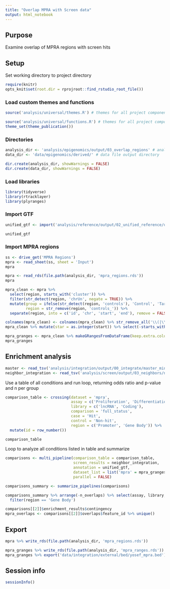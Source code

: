 ```yaml
---
title: "Overlap MPRA with Screen data"
output: html_notebook
---
```


## Purpose
Examine overlap of MPRA regions with screen hits

## Setup 
Set working directory to project directory
```r
require(knitr)
opts_knit$set(root.dir = rprojroot::find_rstudio_root_file())
```

### Load custom themes and functions
```r
source('analysis/universal/themes.R') # themes for all project components

source('analysis/universal/functions.R') # themes for all project components
theme_set(theme_publication())

```

### Directories
```r
analysis_dir <- 'analysis/epigenomics/output/03_overlap_regions' # analysis file output directory
data_dir <- 'data/epigenomics/derived/' # data file output directory

dir.create(analysis_dir, showWarnings = FALSE)
dir.create(data_dir, showWarnings = FALSE)
```

### Load libraries
```r
library(tidyverse)
library(rtracklayer)
library(plyranges)
```

### Import GTF
```r
unified_gtf <- import('analysis/reference/output/02_unified_reference/unified_minimal.gtf.gz')

unified_gtf
```

### Import MPRA regions
```r
ss <- drive_get('MPRA Regions')
mpra <- read_sheet(ss, sheet = 'Input')
mpra
```
```r
mpra <- read_rds(file.path(analysis_dir, 'mpra_regions.rds'))
mpra
```
```r
mpra_clean <- mpra %>% 
  select(region, starts_with('cluster')) %>% 
  filter(str_detect(region, 'chrUn', negate = TRUE)) %>% 
  mutate(group = ifelse(str_detect(region, 'controls'), 'Control', 'Target'),
         region = str_remove(region, 'controls_')) %>% 
  separate(region, into = c('id', 'chr', 'start', 'end'), remove = FALSE) 

colnames(mpra_clean) <- colnames(mpra_clean) %>% str_remove_all('\\(|\\)|\\-|\\,') %>% str_replace_all(' ', '\\_')
mpra_clean %>% mutate(star = as.integer(start)) %>% select(-starts_with('cluster')) %>% filter(is.na(star))
```

```r
mpra_granges <- mpra_clean %>% makeGRangesFromDataFrame(keep.extra.columns = TRUE, ignore.strand = TRUE)
mpra_granges
```

## Enrichment analysis
```r
master <- read_tsv('analysis/integration/output/00_integrate/master_minimal.tsv.gz')
neighbor_integration <- read_tsv('analysis/screen/output/03_neighbors/neighbor_hits.tsv.gz')
```

Use a table of all conditions and run loop, returning odds ratio and p-value and n per group
```r
comparison_table <- crossing(dataset = 'mpra',
                             assay = c('Proliferation', 'Differentiation'),
                             library = c('lncRNA', 'Coding'),
                             comparison = 'full_status',
                             case = 'Hit',
                             control = 'Non-hit',
                             region = c('Promoter', 'Gene Body')) %>% 
  mutate(id = row_number())

comparison_table
```
Loop to analyze all conditions listed in table and summarize
```r
comparisons <- multi_pipeline(comparison_table = comparison_table,
                              screen_results = neighbor_integration,
                              annotation = unified_gtf,
                              dataset_list = list('mpra' = mpra_granges),
                              parallel = FALSE)

comparisons_summary <- summarize_pipelines(comparisons)

comparisons_summary %>% arrange(-n_overlaps) %>% select(assay, library, region, odds_ratio, log2_odds, pvalue, n_overlaps, significant) %>% 
  filter(region == 'Gene Body')
```

```r
comparisons[[2]]$enrichment_results$contingency 
mpra_overlaps <- comparisons[[2]]$overlaps$feature_id %>% unique()
```

## Export
```r
mpra %>% write_rds(file.path(analysis_dir, 'mpra_regions.rds'))

mpra_granges %>% write_rds(file.path(analysis_dir, 'mpra_ranges.rds'))
mpra_granges %>% export('data/integration/external/bed/yosef_mpra.bed')
```


## Session info
```r
sessionInfo()
```

